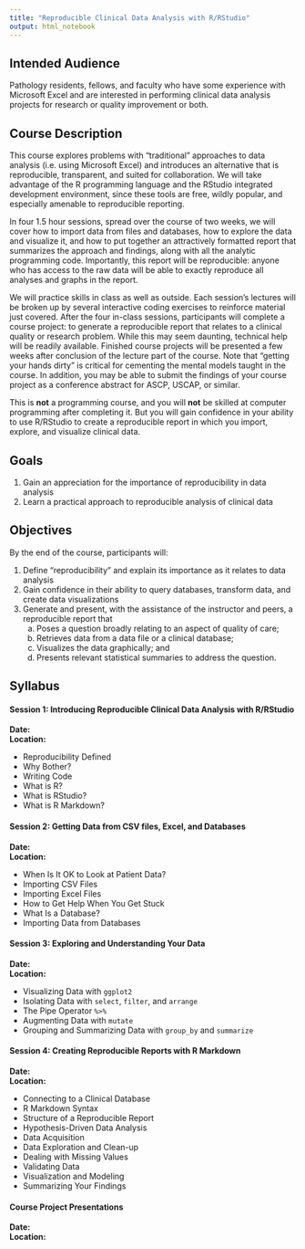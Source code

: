 ```yaml
---
title: "Reproducible Clinical Data Analysis with R/RStudio"
output: html_notebook
---
```


## Intended Audience

Pathology residents, fellows, and faculty who have some experience with Microsoft Excel and are interested in performing clinical data analysis projects for research or quality improvement or both.

## Course Description

This course explores problems with "traditional" approaches to data analysis (i.e. using Microsoft Excel) and introduces an alternative that is reproducible, transparent, and suited for collaboration. We will take advantage of the R programming language and the RStudio integrated development environment, since these tools are free, wildly popular, and especially amenable to reproducible reporting.

In four 1.5 hour sessions, spread over the course of two weeks, we will cover how to import data from files and databases, how to explore the data and visualize it, and how to put together an attractively formatted report that summarizes the approach and findings, along with all the analytic programming code. Importantly, this report will be reproducible: anyone who has access to the raw data will be able to exactly reproduce all analyses and graphs in the report.

We will practice skills in class as well as outside. Each session’s lectures will be broken up by several interactive coding exercises to reinforce material just covered. After the four in-class sessions, participants will complete a course project: to generate a reproducible report that relates to a clinical quality or research problem. While this may seem daunting, technical help will be readily available. Finished course projects will be presented a few weeks after conclusion of the lecture part of the course. Note that "getting your hands dirty" is critical for cementing the mental models taught in the course. In addition, you may be able to submit the findings of your course project as a conference abstract for ASCP, USCAP, or similar.

This is **not** a programming course, and you will **not** be skilled at computer programming after completing it. But you will gain confidence in your ability to use R/RStudio to create a reproducible report in which you import, explore, and visualize clinical data.

## Goals

1. Gain an appreciation for the importance of reproducibility in data analysis
2. Learn a practical approach to reproducible analysis of clinical data


## Objectives

By the end of the course, participants will:

1. Define “reproducibility” and explain its importance as it relates to data analysis
2. Gain confidence in their ability to query databases, transform data, and create data visualizations
3. Generate and present, with the assistance of the instructor and peers, a reproducible report that 
	a. Poses a question broadly relating to an aspect of quality of care;
	b. Retrieves data from a data file or a clinical database;
	c. Visualizes the data graphically; and
	d. Presents relevant statistical summaries to address the question.


## Syllabus

#### Session 1: Introducing Reproducible Clinical Data Analysis with R/RStudio

**Date:**  
**Location:**  

- Reproducibility Defined
- Why Bother?
- Writing Code
- What is R?
- What is RStudio?
- What is R Markdown?

#### Session 2: Getting Data from CSV files, Excel, and Databases

**Date:**  
**Location:**  

- When Is It OK to Look at Patient Data?
- Importing CSV Files
- Importing Excel Files
- How to Get Help When You Get Stuck
- What Is a Database?
- Importing Data from Databases

#### Session 3: Exploring and Understanding Your Data

**Date:**  
**Location:**  

- Visualizing Data with `ggplot2`
- Isolating Data with `select`, `filter`, and `arrange`
- The Pipe Operator `%>%`
- Augmenting Data with `mutate`
- Grouping and Summarizing Data with `group_by` and `summarize`

#### Session 4: Creating Reproducible Reports with R Markdown

**Date:**  
**Location:**  

- Connecting to a Clinical Database
- R Markdown Syntax
- Structure of a Reproducible Report
- Hypothesis-Driven Data Analysis
- Data Acquisition
- Data Exploration and Clean-up
- Dealing with Missing Values
- Validating Data
- Visualization and Modeling
- Summarizing Your Findings

#### Course Project Presentations

**Date:**  
**Location:**  
